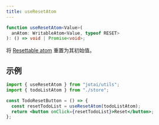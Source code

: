 ```yaml
---
title: useResetAtom
---
```


```ts
function useResetAtom<Value>(
  anAtom: WritableAtom<Value, typeof RESET>
): () => void | Promise<void>;
```

将 [Resettable atom](../guides/resettable.mdx) 重置为其初始值。

## 示例

```jsx
import { useResetAtom } from "jotai/utils";
import { todoListAtom } from "./store";

const TodoResetButton = () => {
  const resetTodoList = useResetAtom(todoListAtom);
  return <button onClick={resetTodoList}>Reset</button>;
};
```
